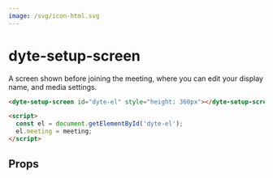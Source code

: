 ```yaml
---
image: /svg/icon-html.svg
---
```

# dyte-setup-screen

A screen shown before joining the meeting, where you can edit your display name,
and media settings.

```html
<dyte-setup-screen id="dyte-el" style="height: 360px"></dyte-setup-screen>

<script>
  const el = document.getElementById('dyte-el');
  el.meeting = meeting;
</script>
```

## Props

<PropsTable of="dyte-setup-screen" />
